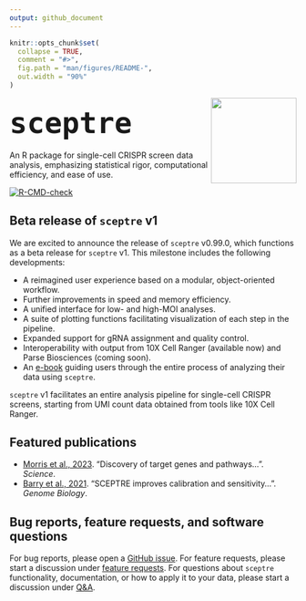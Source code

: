 ```yaml
---
output: github_document
---
```


<!-- README.md is generated from README.Rmd. Please edit that file -->

```r
knitr::opts_chunk$set(
  collapse = TRUE,
  comment = "#>",
  fig.path = "man/figures/README-",
  out.width = "90%"
)
```

::: {style="margin-top: 5px;"}
<img src="man/figures/hex.jpg" align="right" width="150"/>
:::

## [`sceptre`]{style="font-size:60px;"}

An R package for single-cell CRISPR screen data analysis, emphasizing statistical rigor, computational efficiency, and ease of use.

<!-- badges: start -->

[![R-CMD-check](https://github.com/Katsevich-Lab/sceptre/workflows/R-CMD-check/badge.svg)](https://github.com/Katsevich-Lab/sceptre/actions)

<!-- badges: end -->

## Beta release of `sceptre` v1

We are excited to announce the release of `sceptre` v0.99.0, which functions as a beta release for `sceptre` v1. This milestone includes the following developments:

-   A reimagined user experience based on a modular, object-oriented workflow.
-   Further improvements in speed and memory efficiency.
-   A unified interface for low- and high-MOI analyses.
-   A suite of plotting functions facilitating visualization of each step in the pipeline.
-   Expanded support for gRNA assignment and quality control.
-   Interoperability with output from 10X Cell Ranger (available now) and Parse Biosciences (coming soon).
-   An [e-book](https://timothy-barry.github.io/sceptre-book/) guiding users through the entire process of analyzing their data using `sceptre`.

`sceptre` v1 facilitates an entire analysis pipeline for single-cell CRISPR screens, starting from UMI count data obtained from tools like 10X Cell Ranger.

```{=html}
<!--

## About `sceptre`

Single-cell CRISPR screens (e.g., Perturb-seq, TAP-seq) combine CRISPR and single-cell sequencing to survey the effects of genetic perturbations on individual cells. Despite their promise, single-cell CRISPR screens present considerable statistical and computational challenges. `sceptre` is an R package for single-cell CRISPR screen data analysis, emphasizing statistical rigor, computational efficiency, and ease of use.

### Key features

-   Import data from 10X CellRanger or a set of R matrices
-   Assign gRNAs to cells using one of three principled methods
-   Perform extensive quality control
-   Run gRNA-to-gene differential expression analyses
-   Verify false discovery rate control using negative control gRNAs
-   Verify adequate power using positive control gRNAs
-   Visualize each step in the pipeline by rendering an informative plot

### Compatible experimental designs

-   low multiplicity-of-infection and high multiplicity-of-infection
-   Gene-targeting and noncoding-regulatory-element-targeting
-   CRISPRko, CRISPRi, CRISPRa, CRISPR base editing, and CRISPR prime editing
-   Gene and protein expression readout

## Get started

The fastest way to get started with `sceptre` is to work through the [Get Started vignette](articles/sceptre.html) (30 minutes). Users also can read the `sceptre` [manual](https://timothy-barry.github.io/sceptre-book/).
-->
```
## Featured publications

-   [Morris et al., 2023](https://www.science.org/doi/10.1126/science.adh7699). "Discovery of target genes and pathways...". *Science*.
-   [Barry et al., 2021](https://genomebiology.biomedcentral.com/articles/10.1186/s13059-021-02545-2). "SCEPTRE improves calibration and sensitivity...". *Genome Biology*.

## Bug reports, feature requests, and software questions

For bug reports, please open a [GitHub issue](https://github.com/Katsevich-Lab/sceptre/issues). For feature requests, please start a discussion under [feature requests](https://github.com/Katsevich-Lab/sceptre/discussions/categories/feature-requests). For questions about `sceptre` functionality, documentation, or how to apply it to your data, please start a discussion under [Q&A](https://github.com/Katsevich-Lab/sceptre/discussions/categories/q-a).

